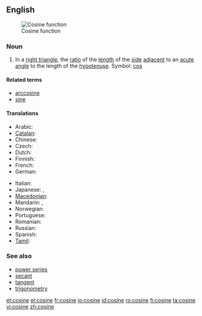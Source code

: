 ==English==
{{wikipedia}}
[[Image:Cosine.svg|thumb|Cosine function]]

===Noun===
{{en-noun}}

# {{trigonometry}} In a [[right triangle]], the [[ratio]] of the [[length]] of the [[side]] [[adjacent]] to an [[acute]] [[angle]] to the length of the [[hypotenuse]]. Symbol: [[cos]]
<!--These definitions are equivalent to the one above and so do not define different senses of the word.
# {{mathematics}} The ''x'' [[coordinate]] of the [[point]] on the [[unit]] [[circle]] at the given [[anticlockwise]] angle from the ''x'' [[axis]].
# {{mathematics}} The [[sum]] of the [[real]] or [[complex]] [[power series]]
:: <math>\sum_0^\infty{{(-1)^{n}}\over{(2n)!}}x^{2n}</math>
-->

====Related terms====
* [[arccosine]]
* [[sine]]

====Translations====
{{trans-top|trigonometric function}}
* Arabic: {{t|ar|جيب تمام|m|tr=jayb tamaam|sc=Arab}}
* [[Catalan]]: {{t-|ca|cosinus|m}}
* Chinese: {{zh-tsp|餘弦|余弦|yúxián}}
* Czech: {{t-|cs|kosinus|m}}
* Dutch: {{t+|fr|cosinus|m}}
* Finnish: {{t-|fi|kosini}}
* French: {{t+|fr|cosinus|m}}
* German: {{t-|de|Kosinus|m}}
{{trans-mid}}
* Italian: {{t+|it|coseno|m}}
* Japanese: {{t-|ja|コサイン|tr=kosain|sc=Jpan}}, {{t|ja|余弦|tr=yogen|sc=Jpan}}
* [[Macedonian]]: {{t|mk|косинус|m|tr=kósinus|sc=Cyrl|xs=Macedonian}}
* Mandarin: {{t|zh|餘弦|sc=Hani}},  {{t|zh|余弦|tr=yúxián|sc=Hani}}
* Norwegian: {{t-|no|cosinus|m}}
* Portuguese: {{t+|pt|co-seno|m}}
* Romanian: {{t+|ro|cosinus|n}}
* Russian: {{t|ru|косинус|m|tr=kósinus|sc=Cyrl}}
* Spanish: {{t-|es|coseno|m}}
* [[Tamil]]: {{t|ta|துணைசெவ்வளை|tr=thuNaichchevvaLai|xs=Tamil}}
{{trans-bottom}}

===See also===
* [[power series]]
* [[secant]]
* [[tangent]]
* [[trigonometry]]

[[et:cosine]]
[[el:cosine]]
[[fr:cosine]]
[[io:cosine]]
[[id:cosine]]
[[ro:cosine]]
[[fi:cosine]]
[[ta:cosine]]
[[vi:cosine]]
[[zh:cosine]]
